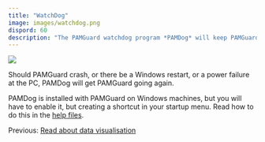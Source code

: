 ```yaml
---
title: "WatchDog"
image: images/watchdog.png
dispord: 60
description: "The PAMGuard watchdog program *PAMDog* will keep PAMGuard running and restart it whatever happens."
---
```


![](images/watchdog.png)

Should PAMGuard crash, or there be a Windows restart, or a power failure at the PC, PAMDog will get PAMGuard going again.

PAMDog is installed with PAMGuard on Windows machines, but you will have to enable it, but creating a shortcut in your startup menu. Read how to do this in the [help files](../olhelp/overview/PamMasterHelp/docs/PamdogHelp.html).

Previous: [Read about data visualisation](offline.qmd)
